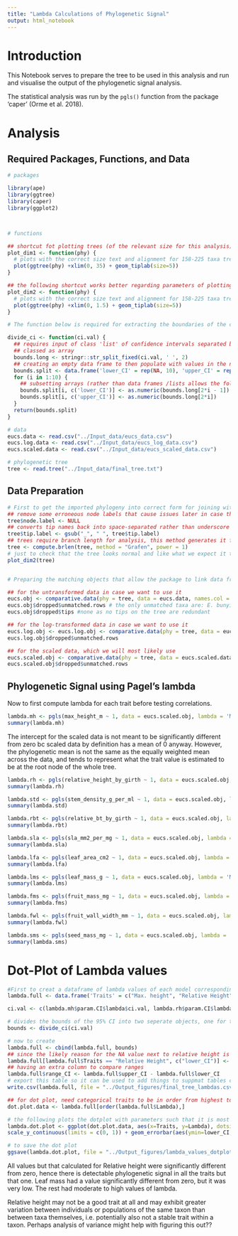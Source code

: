 ```yaml
---
title: "Lambda Calculations of Phylogenetic Signal"
output: html_notebook
---
```


# Introduction

This Notebook serves to prepare the tree to be used in this analysis and run and visualise the output of the phylogenetic signal analysis.

The statistical analysis was run by the `pgls()` function from the package 'caper' (Orme et al. 2018).

# Analysis

## Required Packages, Functions, and Data


```r
# packages

library(ape)
library(ggtree)
library(caper)
library(ggplot2)



# functions

## shortcut fot plotting trees (of the relevant size for this analysis) with the right dimensions to be easily inspected in the output within the this markdown document
plot_dim1 <- function(phy) {
  # plots with the correct size text and alignment for 158-225 taxa trees like will be used
  plot(ggtree(phy) +xlim(0, 35) + geom_tiplab(size=5)) 
}

## the following shortcut works better regarding parameters of plotting trees in some cases where plot_dim1 shrinks the tree severely to the left
plot_dim2 <- function(phy) {
  # plots with the correct size text and alignment for 158-225 taxa trees like will be used
  plot(ggtree(phy) +xlim(0, 1.5) + geom_tiplab(size=5)) 
}

# The function below is required for extracting the boundaries of the confidence interval for lambda (so it can be plotted with its error bars) and separates the boundaries of the confidence interval of parameters (lambda) into two numeric objects instead of a single object

divide_ci <- function(ci.val) { 
  ## requires input of class 'list' of confidence intervals separated by ' ' (space), since that is how the pgls model object stores that info
  ## classed as array
  bounds.long <- stringr::str_split_fixed(ci.val, ' ', 2) 
  ## creating an empty data frame to then populate with values in the next step
  bounds.split <- data.frame('lower_CI' = rep(NA, 10), 'upper_CI' = rep(NA, 10))
  for (i in 1:10) {
    ## subsetting arrays (rather than data frames /lists allows the following to mean only the first column if no column is specified
    bounds.split[i, c('lower_CI')] <- as.numeric(bounds.long[2*i - 1]) 
    bounds.split[i, c('upper_CI')] <- as.numeric(bounds.long[2*i])
  }
  return(bounds.split)
}

# data
eucs.data <- read.csv("../Input_data/eucs_data.csv")
eucs.log.data <- read.csv("../Input_data/eucs_log_data.csv")
eucs.scaled.data <- read.csv("../Input_data/eucs_scaled_data.csv")

# phylogenetic tree
tree <- read.tree("../Input_data/final_tree.txt")
```

## Data Preparation

```r
# First to get the imported phylogeny into correct form for joining with trait data
## remove some erroneous node labels that cause issues later in case they appear
tree$node.label <- NULL
## converts tip names back into space-separated rather than underscore (the default when reading from newick format)
tree$tip.label <- gsub("_", " ", tree$tip.label)
## trees require branch length for analysis, this method generates it from topology-only trees allowing us to calculate genetic closeness beween taxa based on the number of nodes from the root they share instead of using the length of branches, which has been removed as part of the tree-building process anyway
tree <- compute.brlen(tree, method = "Grafen", power = 1)
# just to check that the tree looks normal and like what we expect it to
plot_dim2(tree)


# Preparing the matching objects that allow the package to link data frames to tree tips

## for the untransformed data in case we want to use it
eucs.obj <- comparative.data(phy = tree, data = eucs.data, names.col = taxon, vcv = TRUE, na.omit = FALSE, warn.dropped = TRUE)
eucs.obj$dropped$unmatched.rows # the only unmatched taxa are: E. bunyip and E. carolaniae, E. dendromorpha and E. robusta, and Tristaniopsis laurina
eucs.obj$dropped$tips #none as no tips on the tree are redundant

## for the log-transformed data in case we want to use it
eucs.log.obj <- eucs.log.obj <- comparative.data(phy = tree, data = eucs.log.data, names.col = taxon, vcv = TRUE, na.omit = FALSE, warn.dropped = TRUE)
eucs.log.obj$dropped$unmatched.rows 

## for the scaled data, which we will most likely use
eucs.scaled.obj <- comparative.data(phy = tree, data = eucs.scaled.data, names.col = taxon, vcv = TRUE, na.omit = FALSE, warn.dropped = TRUE)
eucs.scaled.obj$dropped$unmatched.rows
```


## Phylogenetic Signal using Pagel's lambda

Now to first compute lambda for each trait before testing correlations.

```r
lambda.mh <- pgls(max_height_m ~ 1, data = eucs.scaled.obj, lambda = 'ML', bounds = list(lambda = c(0.0001, 1), kappa = c(1e-6, 3), delta = c(1e-6, 3)))
summary(lambda.mh)
```

The intercept for the scaled data is not meant to be significantly different from zero bc scaled data by definition has a mean of 0 anyway. However, the phylogenetic mean is not the same as the equally weighted mean across the data, and tends to represent what the trait value is estimated to be at the root node of the whole tree.

```r
lambda.rh <- pgls(relative_height_by_girth ~ 1, data = eucs.scaled.obj, lambda = 'ML')
summary(lambda.rh)
```


```r
lambda.std <- pgls(stem_density_g_per_ml ~ 1, data = eucs.scaled.obj, lambda = 'ML')
summary(lambda.std)
```


```r
lambda.rbt <- pgls(relative_bt_by_girth ~ 1, data = eucs.scaled.obj, lambda = 'ML')
summary(lambda.rbt)
```


```r
lambda.sla <- pgls(sla_mm2_per_mg ~ 1, data = eucs.scaled.obj, lambda = 'ML', bounds = list(lambda = c(0.0001, 1), kappa = c(1e-6, 3), delta = c(1e-6, 3)))
summary(lambda.sla)
```


```r
lambda.lfa <- pgls(leaf_area_cm2 ~ 1, data = eucs.scaled.obj, lambda = 'ML')
summary(lambda.lfa)
```


```r
lambda.lms <- pgls(leaf_mass_g ~ 1, data = eucs.scaled.obj, lambda = 'ML', bounds = list(lambda = c(0.001, 1), kappa = c(1e-6, 3), delta = c(1e-6, 3)))
summary(lambda.lms)
```


```r
lambda.fms <- pgls(fruit_mass_mg ~ 1, data = eucs.scaled.obj, lambda = 'ML')
summary(lambda.fms)
```


```r
lambda.fwl <- pgls(fruit_wall_width_mm ~ 1, data = eucs.scaled.obj, lambda = 'ML')
summary(lambda.fwl)
```


```r
lambda.sms <- pgls(seed_mass_mg ~ 1, data = eucs.scaled.obj, lambda = 'ML', bounds = list(lambda = c(0.0001, 1), kappa = c(1e-6, 3), delta = c(1e-6, 3)))
summary(lambda.sms)
```



# Dot-Plot of Lambda values

```r
#First to creat a dataframe of lambda values of each model corresponding to each trait
lambda.full <- data.frame('Traits' = c("Max. height", "Relative Height", "Stem Density", "Relative Bark Thickness", "SLA", "Leaf Area", "Leaf Mass", "Fruit Mass", "Fruit Wall Width", "Seed Mass"), 'Lambda' =  c(lambda.mh$param.CI$lambda$opt, lambda.rh$param.CI$lambda$opt, lambda.std$param.CI$lambda$opt, lambda.rbt$param.CI$lambda$opt, lambda.sla$param.CI$lambda$opt, lambda.lfa$param.CI$lambda$opt, lambda.lms$param.CI$lambda$opt, lambda.fms$param.CI$lambda$opt, lambda.fwl$param.CI$lambda$opt, lambda.sms$param.CI$lambda$opt))

ci.val <- c(lambda.mh$param.CI$lambda$ci.val, lambda.rh$param.CI$lambda$ci.val, lambda.std$param.CI$lambda$ci.val, lambda.rbt$param.CI$lambda$ci.val, lambda.sla$param.CI$lambda$ci.val, lambda.lfa$param.CI$lambda$ci.val, lambda.lms$param.CI$lambda$ci.val, lambda.fms$param.CI$lambda$ci.val, lambda.fwl$param.CI$lambda$ci.val, lambda.sms$param.CI$lambda$ci.val)

# divides the bounds of the 95% CI into two seperate objects, one for the lower bounds and another for the upper bound
bounds <- divide_ci(ci.val)

# now to create 
lambda.full <- cbind(lambda.full, bounds)
## since the likely reason for the NA value next to relative height is that it's non-significance would take the lower bound below 0, which is technically below what values lambda can take (or is tested for by this function), hence for our purposes of calculating range and plotting error bars it is fine to replace it with 0 for now
lambda.full[lambda.full$Traits == "Relative Height", c("lower_CI")] <- 0 
## having an extra column to compare ranges
lambda.full$range_CI <- lambda.full$upper_CI - lambda.full$lower_CI
# export this table so it can be used to add things to suppmat tables comparing the lambda values and ranges of values for potential trees to the value and range found for this final tree
write.csv(lambda.full, file = "../Output_figures/final_tree_lambdas.csv")

## for dot plot, need categorical traits to be in order from highest to lower lambda value
dot.plot.data <- lambda.full[order(lambda.full$Lambda),]

# the following plots the dotplot with parameters such that it is most easily visible when exported as a pdf (i.e. how it will be in the final manuscript). However, these parameters cause much overlap when attempting to view the plot within this Rmarkdown, so exporting before viewing is recommended
lambda.dot.plot <- ggplot(dot.plot.data, aes(x=Traits, y=Lambda), dotsize = 3) + theme_classic() + geom_dotplot(binaxis='y', stackdir='center') + scale_x_discrete(limits=dot.plot.data$Traits) + 
scale_y_continuous(limits = c(0, 1)) + geom_errorbar(aes(ymin=lower_CI, ymax=upper_CI, width=.1)) + theme(axis.text.y = element_text(size = 30), axis.title.x = element_text(size = 30), axis.text.x = element_text(size = 30)) +labs(y= "Pagels Lambda", x="")+ coord_flip()

# to save the dot plot
ggsave(lambda.dot.plot, file = "../Output_figures/lambda_values_dotplot.pdf", width = 15, height = 10)
```

All values but that calculated for Relative height were significantly different from zero, hence there is detectable phylogenetic signal in all the traits but that one. Leaf mass had a value significantly different from zero, but it was very low. The rest had moderate to high values of lambda.

Relative height may not be a good trait at all and may exhibit greater variation between individuals or populations of the same taxon than between taxa themselves, i.e. potentially also not a stable trait within a taxon. Perhaps analysis of variance might help with figuring this out??
